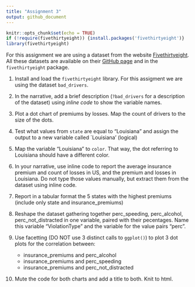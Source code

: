 ```yaml
---
title: "Assignment 3"
output: github_document
---
```


```r
knitr::opts_chunk$set(echo = TRUE)
if (!require(fivethirtyeight)) {install.packages('fivethirtyeight')}
library(fivethirtyeight)
```

For this assignment we are using a dataset from the website [Fivethirtyeight](http://fivethirtyeight.com/). All these datasets are available on their [GitHub page](https://github.com/fivethirtyeight/data/) and in the `fivethirtyeight` package.

1. Install and load the `fivethirtyeight` library. For this assigment we are using the dataset `bad_drivers`.

2. In the narrative, add a brief description (`?bad_drivers` for a description of the dataset) using *inline code* to show the variable names.

3. Plot a dot chart of premiums by losses. Map the count of drivers to the size of the dots.

4. Test what values from `state` are equal to "Louisiana" and assign the output to a new variable called `Louisiana' (logical)

5. Map the variable "Louisiana" to `color`. That way, the dot referring to Louisiana should have a different color.

6. In your narrative, use inline code to report the average insurance premium and count of losses in US, and the premium and losses in Louisiana. Do not type those values manually, but extract them from the dataset using inline code.

7. Report in a tabular format the 5 states with the highest premiums (include only state and insurance_premiums)

8. Reshape the dataset gathering together perc_speeding, perc_alcohol, perc_not_distracted in one variable, paired with their pecentages. Name this variable "ViolationType" and the variable for the value pairs "perc".

9. Use facetting (DO NOT use 3 distinct calls to `ggplot()`) to plot 3 dot plots for the correlation between:

   - insurance_premiums and perc_alcohol
   - insurance_premiums and perc_speeding
   - insurance_premiums and perc_not_distracted
   
   
10. Mute the code for both charts and add a title to both. Knit to html.
   
   



